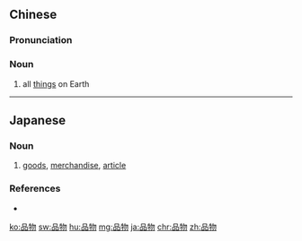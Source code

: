 ==Chinese==
{{zh-forms}}

===Pronunciation===
{{zh-pron
|m=pǐnwù
|c=ban2 mat6
|cat=n
}}

===Noun===
{{zh-noun}}

# {{lb|zh|literary}} all [[thing]]s on Earth

----

==Japanese==
{{ja-kanjitab|しな|もの|yomi=kun}}

===Noun===
{{ja-noun|しなもの}}

# [[goods]], [[merchandise]], [[article]]

===References===
* {{R:Shogakukan}}

[[ko:品物]]
[[sw:品物]]
[[hu:品物]]
[[mg:品物]]
[[ja:品物]]
[[chr:品物]]
[[zh:品物]]